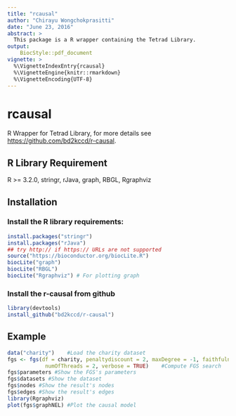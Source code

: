 ```yaml
---
title: "rcausal"
author: "Chirayu Wongchokprasitti"
date: "June 23, 2016"
abstract: >
  This package is a R wrapper containing the Tetrad Library.
output: 
    BiocStyle::pdf_document
vignette: >
  %\VignetteIndexEntry{rcausal}
  %\VignetteEngine{knitr::rmarkdown}
  %\VignetteEncoding{UTF-8}  
---
```

# rcausal

R Wrapper for Tetrad Library, for more details see 
<https://github.com/bd2kccd/r-causal>.

## R Library Requirement
R >= 3.2.0, stringr, rJava, graph, RBGL, Rgraphviz

## Installation

### Install the R library requirements:

```r
install.packages("stringr")
install.packages("rJava")
## try http:// if https:// URLs are not supported
source("https://bioconductor.org/biocLite.R")
biocLite("graph")
biocLite("RBGL")
biocLite("Rgraphviz") # For plotting graph
```

### Install the r-causal from github

```r
library(devtools)
install_github("bd2kccd/r-causal")
```

## Example

```r
data("charity")    #Load the charity dataset
fgs <- fgs(df = charity, penaltydiscount = 2, maxDegree = -1, faithfulnessAssumed = TRUE,
            numOfThreads = 2, verbose = TRUE)    #Compute FGS search
fgs$parameters #Show the FGS's parameters
fgs$datasets #Show the dataset
fgs$nodes #Show the result's nodes
fgs$edges #Show the result's edges
library(Rgraphviz)
plot(fgs$graphNEL) #Plot the causal model
```

